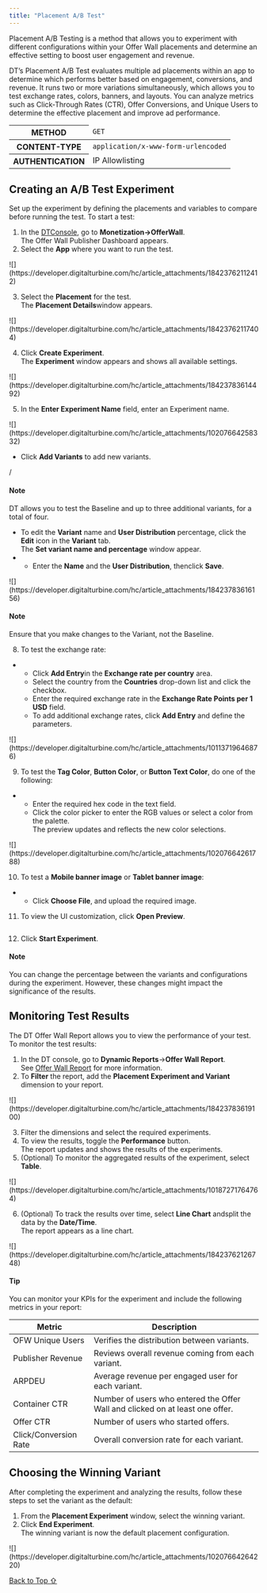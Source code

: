 ```yaml
---
title: "Placement A/B Test"
---
```


Placement A/B Testing is a method that allows you to experiment with different configurations within your Offer Wall placements and determine an effective setting to boost user engagement and revenue.

DT’s Placement A/B Test evaluates multiple ad placements within an app to determine which performs better based on engagement, conversions, and revenue. It runs two or more variations simultaneously, which allows you to test exchange rates, colors, banners, and layouts. You can analyze metrics such as Click-Through Rates (CTR), Offer Conversions, and Unique Users to determine the effective placement and improve ad performance.

<table>
  <thead>
    <tr>
      <th>METHOD</th>
      <td>
        <code>GET</code>
      </td>
    </tr>
  </thead>
  <tbody>
    <tr>
      <th>CONTENT-TYPE</th>
      <td>
        <code>application/x-www-form-urlencoded</code>
      </td>
    </tr>
    <tr>
      <th>AUTHENTICATION</th>
      <td>IP Allowlisting</td>
    </tr>
  </tbody>
</table>

## Creating an A/B Test Experiment

Set up the experiment by defining the placements and variables to compare before running the test. To start a test:

1. In the [DTConsole](https://console.fyber.com/), go to **Monetization→OfferWall**.\
   The Offer Wall Publisher Dashboard appears.
2. Select the **App** where you want to run the test.

<Frame caption="2025-02-10_11-52-42.jpg">
  ![](https://developer.digitalturbine.com/hc/article_attachments/18423762112412)
</Frame>

3. Select the **Placement** for the test.\
   The **Placement Details**window appears.

<Frame caption="2025-02-10_12-07-18.jpg">
  ![](https://developer.digitalturbine.com/hc/article_attachments/18423762117404)
</Frame>

4. Click **Create Experiment**.\
   The **Experiment** window appears and shows all available settings.

<Frame caption="2025-02-10_09-38-23.jpg">
  ![](https://developer.digitalturbine.com/hc/article_attachments/18423783614492)
</Frame>

5. In the **Enter Experiment Name** field, enter an Experiment name.

<Frame caption>
  ![](https://developer.digitalturbine.com/hc/article_attachments/10207664258332)
</Frame>

- Click **Add Variants** to add new variants.

/

#### Note

DT allows you to test the Baseline and up to three additional variants, for a total of four.

- To edit the **Variant** name and **User Distribution** percentage, click the **Edit** icon in the **Variant** tab.\
  The **Set variant name and percentage** window appear.
- - Enter the **Name** and the **User Distribution**, thenclick **Save**.

<Frame caption="2025-02-09_14-45-05.jpg">
  ![](https://developer.digitalturbine.com/hc/article_attachments/18423783616156)
</Frame>

#### Note

Ensure that you make changes to the Variant, not the Baseline.

8. To test the exchange rate:

- - Click **Add Entry**in the **Exchange rate per country** area.
  - Select the country from the **Countries** drop-down list and click the checkbox.
  - Enter the required exchange rate in the **Exchange Rate Points per 1 USD** field.
  - To add additional exchange rates, click **Add Entry** and define the parameters.

<Frame caption>
  ![](https://developer.digitalturbine.com/hc/article_attachments/10113719646876)
</Frame>

9. To test the **Tag Color**, **Button Color**, or **Button Text Color**, do one of the following:

- - Enter the required hex code in the text field.
  - Click the color picker to enter the RGB values or select a color from the palette.\
    The preview updates and reflects the new color selections.

<Frame caption="Screen Shot 2023-08-30 at 14.32.33.png">
  ![](https://developer.digitalturbine.com/hc/article_attachments/10207664261788)
</Frame>

10. To test a **Mobile banner image** or **Tablet banner image**:

- - Click **Choose File**, and upload the required image.

11. To view the UI customization, click **Open Preview**.

<Frame caption="2025-02-09_14-30-17.jpg">
  <img
    src="https://developer.digitalturbine.com/hc/article_attachments/18423762125084"
    alt=""
    className="mx-auto"
    style={{ width:"100%" }}
  />
</Frame>

12. Click **Start Experiment**.

#### Note

You can change the percentage between the variants and configurations during the experiment. However, these changes might impact the significance of the results.

## Monitoring Test Results

The DT Offer Wall Report allows you to view the performance of your test. To monitor the test results:

1. In the DT console, go to **Dynamic Reports**→**Offer Wall Report**.\
   See [Offer Wall Report](https://developer.digitalturbine.com/hc/en-us/articles/360010955997-DT-Offer-Wall-Report) for more information.
2. To **Filter** the report, add the **Placement Experiment and Variant** dimension to your report.

<Frame caption="2025-02-10_12-54-48.jpg">
  ![](https://developer.digitalturbine.com/hc/article_attachments/18423783619100)
</Frame>

3. Filter the dimensions and select the required experiments.
4. To view the results, toggle the **Performance** button.\
   The report updates and shows the results of the experiments.
5. (Optional) To monitor the aggregated results of the experiment, select **Table**.

<Frame caption>
  ![](https://developer.digitalturbine.com/hc/article_attachments/10187271764764)
</Frame>

6. (Optional) To track the results over time, select **Line Chart** andsplit the data by the **Date/Time**.\
   The report appears as a line chart.

<Frame caption="2025-02-10_12-48-17.jpg">
  ![](https://developer.digitalturbine.com/hc/article_attachments/18423762126748)
</Frame>

#### Tip

You can monitor your KPIs for the experiment and include the following metrics in your report:

| **Metric**            | **Description**                                                               |
| --------------------- | ----------------------------------------------------------------------------- |
| OFW Unique Users      | Verifies the distribution between variants.                                   |
| Publisher Revenue     | Reviews overall revenue coming from each variant.                             |
| ARPDEU                | Average revenue per engaged user for each variant.                            |
| Container CTR         | Number of users who entered the Offer Wall and clicked on at least one offer. |
| Offer CTR             | Number of users who started offers.                                           |
| Click/Conversion Rate | Overall conversion rate for each variant.                                     |

## Choosing the Winning Variant

After completing the experiment and analyzing the results, follow these steps to set the variant as the default:

1. From the **Placement Experiment** window, select the winning variant.
2. Click **End Experiment**.\
   The winning variant is now the default placement configuration.

<Frame caption="Screen Shot 2023-08-30 at 14.33.49.png">
  ![](https://developer.digitalturbine.com/hc/article_attachments/10207664264220)
</Frame>

[Back to Top ⇧](#top)
